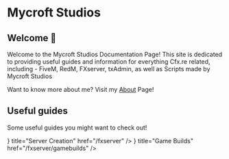 
# Mycroft Studios
## Welcome 👋

Welcome to the Mycroft Studios Documentation Page! This site is dedicated to providing useful guides and
information for everything Cfx.re related, including - FiveM, RedM, FXserver, txAdmin, as well as Scripts
made by Mycroft Studios

Want to know more about me? Visit my [About](./about) Page!

## Useful guides

Some useful guides you might want to check out!

<Cards>
  <Card icon={<DownloadIcon />} title="Server Creation" href="/fxserver" />
  <Card icon={<UpgradeIcon />} title="Game Builds" href="/fxserver/gamebuilds" />
</Cards>